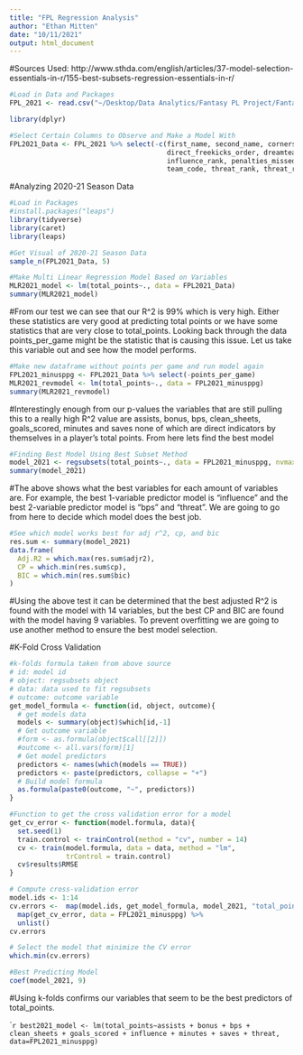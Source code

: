 ```yaml
---
title: "FPL Regression Analysis"
author: "Ethan Mitten"
date: "10/11/2021"
output: html_document
---
```


#Sources Used: http://www.sthda.com/english/articles/37-model-selection-essentials-in-r/155-best-subsets-regression-essentials-in-r/

```r
#Load in Data and Packages
FPL_2021 <- read.csv("~/Desktop/Data Analytics/Fantasy PL Project/FantasyPL_Data/2020-21/players_raw.csv")

library(dplyr)

#Select Certain Columns to Observe and Make a Model With
FPL2021_Data <- FPL_2021 %>% select(-c(first_name, second_name, corners_and_indirect_freekicks_order,
                                       direct_freekicks_order, dreamteam_count, ict_index_rank, id,
                                       influence_rank, penalties_missed, penalties_order, red_cards, yellow_cards,
                                       team_code, threat_rank, threat_rank_type, creativity_rank))
```

#Analyzing 2020-21 Season Data

```r
#Load in Packages
#install.packages("leaps")
library(tidyverse)
library(caret)
library(leaps)
```

```r
#Get Visual of 2020-21 Season Data
sample_n(FPL2021_Data, 5)
```

```r
#Make Multi Linear Regression Model Based on Variables
MLR2021_model <- lm(total_points~., data = FPL2021_Data)
summary(MLR2021_model)
```
#From our test we can see that our R^2 is 99% which is very high. Either these statistics are very good at predicting total points or we have some statistics that are very close to total_points. Looking back through the data points_per_game might be the statistic that is causing this issue. Let us take this variable out and see how the model performs.

```r
#Make new dataframe without points per game and run model again
FPL2021_minusppg <- FPL2021_Data %>% select(-points_per_game)
MLR2021_revmodel <- lm(total_points~., data = FPL2021_minusppg)
summary(MLR2021_revmodel)
```
#Interestingly enough from our p-values the variables that are still pulling this to a really high R^2 value are assists, bonus, bps, clean_sheets, goals_scored, minutes and saves none of which are direct indicators by themselves in a player's total points. From here lets find the best model

```r
#Finding Best Model Using Best Subset Method
model_2021 <- regsubsets(total_points~., data = FPL2021_minusppg, nvmax=16)
summary(model_2021)
```

#The above shows what the best variables for each amount of variables are. For example, the best 1-variable predictor model is "influence" and the best 2-variable predictor model is "bps" and "threat". We are going to go from here to decide which model does the best job.


```r
#See which model works best for adj r^2, cp, and bic
res.sum <- summary(model_2021)
data.frame(
  Adj.R2 = which.max(res.sum$adjr2),
  CP = which.min(res.sum$cp),
  BIC = which.min(res.sum$bic)
)
```

#Using the above test it can be determined that the best adjusted R^2 is found with the model with 14 variables, but the best CP and BIC are found with the model having 9 variables. To prevent overfitting we are going to use another method to ensure the best model selection.

#K-Fold Cross Validation

```r
#k-folds formula taken from above source
# id: model id
# object: regsubsets object
# data: data used to fit regsubsets
# outcome: outcome variable
get_model_formula <- function(id, object, outcome){
  # get models data
  models <- summary(object)$which[id,-1]
  # Get outcome variable
  #form <- as.formula(object$call[[2]])
  #outcome <- all.vars(form)[1]
  # Get model predictors
  predictors <- names(which(models == TRUE))
  predictors <- paste(predictors, collapse = "+")
  # Build model formula
  as.formula(paste0(outcome, "~", predictors))
}
```

```r
#Function to get the cross validation error for a model
get_cv_error <- function(model.formula, data){
  set.seed(1)
  train.control <- trainControl(method = "cv", number = 14)
  cv <- train(model.formula, data = data, method = "lm",
              trControl = train.control)
  cv$results$RMSE
}
```

```r
# Compute cross-validation error
model.ids <- 1:14
cv.errors <-  map(model.ids, get_model_formula, model_2021, "total_points") %>%
  map(get_cv_error, data = FPL2021_minusppg) %>%
  unlist()
cv.errors
```
```r
# Select the model that minimize the CV error
which.min(cv.errors)
```

```r
#Best Predicting Model
coef(model_2021, 9)
```

#Using k-folds confirms our variables that seem to be the best predictors of total_points.

````r
best2021_model <- lm(total_points~assists + bonus + bps + clean_sheets + goals_scored + influence + minutes + saves + threat, data=FPL2021_minusppg)
```





















